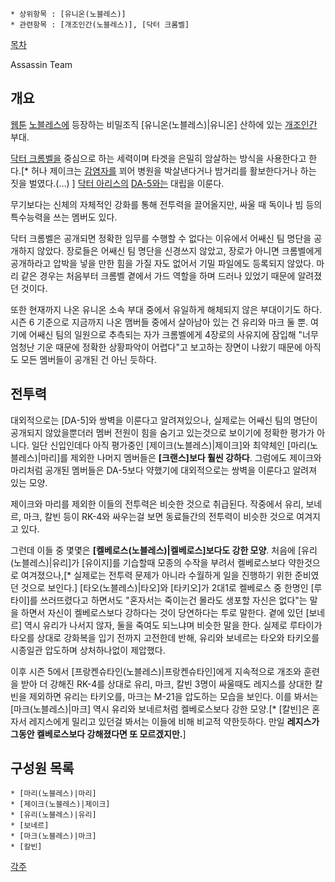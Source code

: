  * 상위항목 : [유니온(노블레스)]
 * 관련항목 : [개조인간(노블레스)], [닥터 크롬벨]

[[목차]]

Assassin Team

== 개요 ==
[[웹툰]] [[노블레스(웹툰)|노블레스]]에 등장하는 비밀조직 [유니온(노블레스)|유니온] 산하에 있는 [[개조인간(노블레스)|개조인간]] 부대. 

[[닥터 크롬벨]]을 중심으로 하는 세력이며 타겟을 은밀히 암살하는 방식을 사용한다고 한다.[* 허나 제이크는 [[감염자]]를 꾀어 병원을 박살낸다거나 밤거리를 활보한다거나 하는 짓을 벌였다.(…) ] [[닥터 아리스]]의 [[DA-5]]와는 대립을 이룬다.

무기보다는 신체의 자체적인 강화를 통해 전투력을 끌어올지만, 싸울 때 독이나 빔 등의 특수능력을 쓰는 멤버도 있다.

닥터 크롬벨은 공개되면 정확한 임무를 수행할 수 없다는 이유에서 어쌔신 팀 명단을 공개하지 않았다. 장로들은 어쌔신 팀 명단을 신경쓰지 않았고, 장로가 아니면 크롬벨에게 공개하라고 압박을 넣을 만한 힘을 가질 자도 없어서 기밀 파일에도 등록되지 않았다. 마리 같은 경우는 처음부터 크롬벨 곁에서 가드 역할을 하며 드러나 있었기 때문에 알려졌던 것이다. 

또한 현재까지 나온 유니온 소속 부대 중에서 유일하게 해체되지 않은 부대이기도 하다. 시즌 6 기준으로 지금까지 나온 맴버들 중에서 살아남아 있는 건 유리와 마크 둘 뿐. 여기에 어쌔신 팀의 일원으로 추측되는 자가 크롬벨에게 4장로의 사유지에 잠입해 "너무 엄청난 기운 때문에 정확한 상황파악이 어렵다"고 보고하는 장면이 나왔기 때문에 아직도 모든 멤버들이 공개된 건 아닌 듯하다. 

== 전투력 ==
대외적으로는 [DA-5]와 쌍벽을 이룬다고 알려져있으나, 실제로는 어쌔신 팀의 명단이 공개되지 않았을뿐더러 멤버 전원이 힘을 숨기고 있는것으로 보이기에 정확한 평가가 아니다. 일단 신입인데다 아직 평가중인 [제이크(노블레스)|제이크]와 최약체인 [마리(노블레스)|마리]를 제외한 나머지 멤버들은 '''[크랜스]보다 훨씬 강하다'''. 그럼에도 제이크와 마리처럼 공개된 멤버들은 DA-5보다 약했기에 대외적으로는 쌍벽을 이룬다고 알려져 있는 모양.

제이크와 마리를 제외한 이들의 전투력은 비슷한 것으로 취급된다. 작중에서 유리, 보네르, 마크, 칼빈 등이 RK-4와 싸우는걸 보면 동료들간의 전투력이 비슷한 것으로 여겨지고 있다.

그런데 이들 중 몇몇은 '''[켈베로스(노블레스)|켈베로스]보다도 강한 모양'''. 처음에 [유리(노블레스)|유리]가 [유이지]를 기습할때 모종의 수작을 부려서 켈베로스보다 약한것으로 여겨졌으나,[* 실제로는 전투력 문제가 아니라 수월하게 일을 진행하기 위한 준비였던 것으로 보인다.] [타오(노블레스)|타오]와 [타키오]가 2대1로 켈베로스 중 한명인 [루타이]를 쓰러뜨렸다고 하면서도 "혼자서는 죽이는건 몰라도 생포할 자신은 없다"는 말을 하면서 자신이 켈베로스보다 강하다는 것이 당연하다는 투로 말한다. 곁에 있던 [보네르] 역시 유리가 나서지 않자, 둘을 죽여도 되느냐며 비슷한 말을 한다. 실제로 루타이가 타오를 상대로 강화복을 입기 전까지 고전한데 반해, 유리와 보네르는 타오와 타키오를 시종일관 압도하며 상처하나없이 제압했다.

이후 시즌 5에서 [프랑켄슈타인(노블레스)|프랑켄슈타인]에게 지속적으로 개조와 훈련을 받아 더 강해진 RK-4를 상대로 유리, 마크, 칼빈 3명이 싸울때도 레지스를 상대한 칼빈을 제외하면 유리는 타키오를, 마크는 M-21을 압도하는 모습을 보인다. 이를 봐서는 [마크(노블레스)|마크] 역시 유리와 보네르처럼 켈베로스보다 강한 모양.[* [칼빈]은 혼자서 레지스에게 밀리고 있던걸 봐서는 이들에 비해 비교적 약한듯하다. 만일 '''레지스가 그동안 켈베로스보다 강해졌다면 또 모르겠지만.''']

== 구성원 목록 ==
 * [마리(노블레스)|마리]
 * [제이크(노블레스)|제이크]
 * [유리(노블레스)|유리]
 * [보네르]
 * [마크(노블레스)|마크]
 * [칼빈]

[[각주]]
